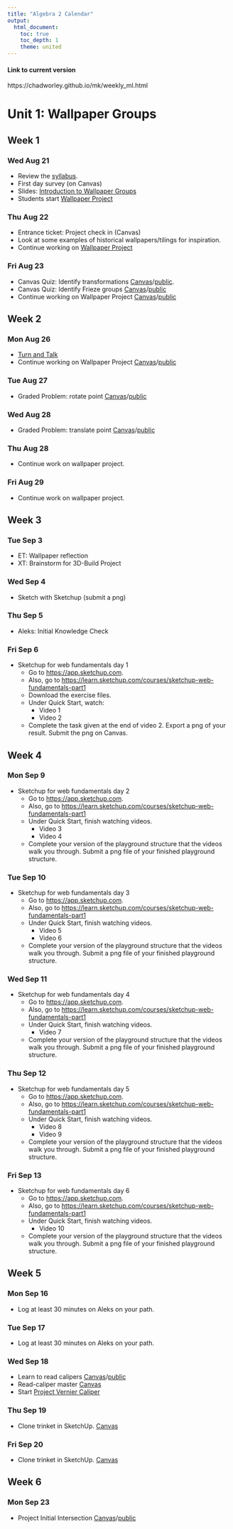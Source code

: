 ```yaml
---
title: "Algebra 2 Calendar"
output:
  html_document:
    toc: true
    toc_depth: 1
    theme: united
---
```


#### Link to current version

https://chadworley.github.io/mk/weekly_ml.html

# Unit 1: Wallpaper Groups

## Week 1 {.tabset}

### Wed Aug 21

* Review the [syllabus](https://chadworley.github.io/a2/syllabus_ml.html).
* First day survey (on Canvas)
* Slides: [Introduction to Wallpaper Groups](https://chadworley.github.io/ml/u01_wallpaper_groups/wallpaper_groups_presentation.html#1)
* Students start [Wallpaper Project](https://chadworley.github.io/ml/u01_wallpaper_groups/Wallpaper_Assignment.html)

### Thu Aug 22

* Entrance ticket: Project check in (Canvas)
* Look at some examples of historical wallpapers/tilings for inspiration.
* Continue working on [Wallpaper Project](https://chadworley.github.io/ml/u01_wallpaper_groups/Wallpaper_Assignment.html)

### Fri Aug 23

* Canvas Quiz: Identify transformations [Canvas](https://bart.instructure.com/courses/1282/quizzes/2278)/[public](https://chadworley.github.io/ml/u01_wallpaper_groups/transforms_shared1.html).
* Canvas Quiz: Identify Frieze groups [Canvas](https://bart.instructure.com/courses/1282/quizzes/2276)/[public](https://chadworley.github.io/ml/u01_wallpaper_groups/frieze_shared1.html)
* Continue working on Wallpaper Project [Canvas](https://bart.instructure.com/courses/1282/assignments/21403)/[public](https://chadworley.github.io/ml/u01_wallpaper_groups/Wallpaper_Assignment.html)

## Week 2 {.tabset}

### Mon Aug 26

* [Turn and Talk](https://chadworley.github.io/ml/u01_wallpaper_groups/Turn_and_Talk_wallpaper_01.html)
* Continue working on Wallpaper Project [Canvas](https://bart.instructure.com/courses/1282/assignments/21403)/[public](https://chadworley.github.io/ml/u01_wallpaper_groups/Wallpaper_Assignment.html)

### Tue Aug 27

* Graded Problem: rotate point [Canvas](https://bart.instructure.com/courses/1282/quizzes/2287)/[public](https://chadworley.github.io/ml/u01_wallpaper_groups/outhtml/03_rotate_point.html)

### Wed Aug 28

* Graded Problem: translate point [Canvas](https://bart.instructure.com/courses/1282/quizzes/2297)/[public](https://chadworley.github.io/ml/u01_wallpaper_groups/outhtml/04_translate_point.html)

### Thu Aug 28

* Continue work on wallpaper project.

### Fri Aug 29

* Continue work on wallpaper project.

## Week 3 {.tabset}

### Tue Sep 3

* ET: Wallpaper reflection
* XT: Brainstorm for 3D-Build Project

### Wed Sep 4

* Sketch with Sketchup (submit a png)

### Thu Sep 5

* Aleks: Initial Knowledge Check

### Fri Sep 6

* Sketchup for web fundamentals day 1
    * Go to [https://app.sketchup.com](https://app.sketchup.com).
    * Also, go to [https://learn.sketchup.com/courses/sketchup-web-fundamentals-part1](https://learn.sketchup.com/courses/sketchup-web-fundamentals-part1)
    * Download the exercise files.
    * Under Quick Start, watch:
        * Video 1 
        * Video 2
    * Complete the task given at the end of video 2. Export a png of your result. Submit the png on Canvas.

## Week 4 {.tabset}

### Mon Sep 9

* Sketchup for web fundamentals day 2
    * Go to [https://app.sketchup.com](https://app.sketchup.com).
    * Also, go to [https://learn.sketchup.com/courses/sketchup-web-fundamentals-part1](https://learn.sketchup.com/courses/sketchup-web-fundamentals-part1)
    * Under Quick Start, finish watching videos.
        * Video 3
        * Video 4
    * Complete your version of the playground structure that the videos walk you through. Submit a png file of your finished playground structure.


### Tue Sep 10

* Sketchup for web fundamentals day 3
    * Go to [https://app.sketchup.com](https://app.sketchup.com).
    * Also, go to [https://learn.sketchup.com/courses/sketchup-web-fundamentals-part1](https://learn.sketchup.com/courses/sketchup-web-fundamentals-part1)
    * Under Quick Start, finish watching videos.
        * Video 5
        * Video 6
    * Complete your version of the playground structure that the videos walk you through. Submit a png file of your finished playground structure.

### Wed Sep 11

* Sketchup for web fundamentals day 4
    * Go to [https://app.sketchup.com](https://app.sketchup.com).
    * Also, go to [https://learn.sketchup.com/courses/sketchup-web-fundamentals-part1](https://learn.sketchup.com/courses/sketchup-web-fundamentals-part1)
    * Under Quick Start, finish watching videos.
        * Video 7
    * Complete your version of the playground structure that the videos walk you through. Submit a png file of your finished playground structure.

### Thu Sep 12

* Sketchup for web fundamentals day 5
    * Go to [https://app.sketchup.com](https://app.sketchup.com).
    * Also, go to [https://learn.sketchup.com/courses/sketchup-web-fundamentals-part1](https://learn.sketchup.com/courses/sketchup-web-fundamentals-part1)
    * Under Quick Start, finish watching videos.
        * Video 8
        * Video 9
    * Complete your version of the playground structure that the videos walk you through. Submit a png file of your finished playground structure.

### Fri Sep 13

* Sketchup for web fundamentals day 6
    * Go to [https://app.sketchup.com](https://app.sketchup.com).
    * Also, go to [https://learn.sketchup.com/courses/sketchup-web-fundamentals-part1](https://learn.sketchup.com/courses/sketchup-web-fundamentals-part1)
    * Under Quick Start, finish watching videos.
        * Video 10
    * Complete your version of the playground structure that the videos walk you through. Submit a png file of your finished playground structure.


## Week 5 {.tabset}

### Mon Sep 16

* Log at least 30 minutes on Aleks on your path.

### Tue Sep 17

* Log at least 30 minutes on Aleks on your path.

### Wed Sep 18

* Learn to read calipers [Canvas](https://bart.instructure.com/courses/1282/quizzes/2329)/[public](https://chadworley.github.io/ml/u02_build_3d/outhtml/read_caliper.html)
* Read-caliper master [Canvas](https://bart.instructure.com/courses/1282/quizzes/2332)
* Start [Project Vernier Caliper](https://bart.instructure.com/courses/1282/assignments/22085)

### Thu Sep 19

* Clone trinket in SketchUp. [Canvas](https://bart.instructure.com/courses/1282/assignments/22098)

### Fri Sep 20

* Clone trinket in SketchUp. [Canvas](https://bart.instructure.com/courses/1282/assignments/22098)


## Week 6 {.tabset}

### Mon Sep 23

* Project Initial Intersection [Canvas](https://bart.instructure.com/courses/1282/assignments/22281)/[public](https://chadworley.github.io/ml/u02_build_3d/Project_Intersect_Initials.html)


